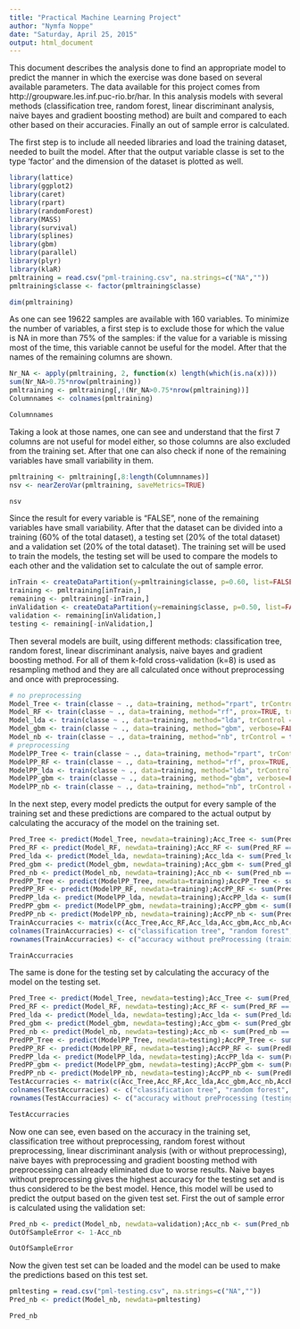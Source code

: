 ```yaml
---
title: "Practical Machine Learning Project"
author: "Nymfa Noppe"
date: "Saturday, April 25, 2015"
output: html_document
---
```


This document describes the analysis done to find an appropriate model to predict the manner in which the exercise was done based on several available parameters. The data available for this project comes from http://groupware.les.inf.puc-rio.br/har. In this analysis models with several methods (classification tree, random forest, linear discriminant analysis, naive bayes and gradient boosting method) are built and compared to each other based on their accuracies. Finally an out of sample error is calculated. 

The first step is to include all needed libraries and load the training dataset, needed to built the model. After that the output variable classe is set to the type 'factor' and the dimension of the dataset is plotted as well.

```r
library(lattice)
library(ggplot2)
library(caret)
library(rpart)
library(randomForest)
library(MASS)
library(survival)
library(splines)
library(gbm)
library(parallel)
library(plyr)
library(klaR)
pmltraining = read.csv("pml-training.csv", na.strings=c("NA",""))
pmltraining$classe <- factor(pmltraining$classe)
```
```r
dim(pmltraining)
```

As one can see 19622 samples are available with 160 variables. To minimize the number of variables, a first step is to exclude those for which the value is NA in more than 75% of the samples: if the value for a variable is missing most of the time, this variable cannot be useful for the model. After that the names of the remaining columns are shown. 

```r
Nr_NA <- apply(pmltraining, 2, function(x) length(which(is.na(x))))
sum(Nr_NA>0.75*nrow(pmltraining))
pmltraining <- pmltraining[,!(Nr_NA>0.75*nrow(pmltraining))]
Columnnames <- colnames(pmltraining)
```
```r
Columnnames
```

Taking a look at those names, one can see and understand that the first 7 columns are not useful for model either, so those columns are also excluded from the training set. 
After that one can also check if none of the remaining variables have small variability in them.

```r
pmltraining <- pmltraining[,8:length(Columnnames)]
nsv <- nearZeroVar(pmltraining, saveMetrics=TRUE)
```
```r
nsv
```

Since the result for every variable is "FALSE", none of the remaining variables have small variability. 
After that the dataset can be divided into a training (60% of the total dataset), a testing set (20% of the total dataset) and a validation set (20% of the total dataset). The training set will be used to train the models, the testing set will be used to compare the models to each other and the validation set to calculate the out of sample error.

```r
inTrain <- createDataPartition(y=pmltraining$classe, p=0.60, list=FALSE)
training <- pmltraining[inTrain,]
remaining <- pmltraining[-inTrain,]
inValidation <- createDataPartition(y=remaining$classe, p=0.50, list=FALSE)
validation <- remaining[inValidation,]
testing <- remaining[-inValidation,]
```

Then several models are built, using different methods: classification tree, random forest, linear discriminant analysis, naive bayes and gradient boosting method. For all of them k-fold cross-validation (k=8) is used as resampling method and they are all calculated once without preprocessing and once with preprocessing.

```r
# no preprocessing
Model_Tree <- train(classe ~ ., data=training, method="rpart", trControl = trainControl(method="cv",number=8))
Model_RF <- train(classe ~ ., data=training, method="rf", prox=TRUE, trControl = trainControl(method="cv",number=8))
Model_lda <- train(classe ~ ., data=training, method="lda", trControl = trainControl(method="cv",number=8))
Model_gbm <- train(classe ~ ., data=training, method="gbm", verbose=FALSE, trControl = trainControl(method="cv",number=8))
Model_nb <- train(classe ~ ., data=training, method="nb", trControl = trainControl(method="cv",number=8))
# preprocessing
ModelPP_Tree <- train(classe ~ ., data=training, method="rpart", trControl = trainControl(method="cv",number=8), preProcess = c("center","scale"))
ModelPP_RF <- train(classe ~ ., data=training, method="rf", prox=TRUE, trControl = trainControl(method="cv",number=8), preProcess = c("center","scale"))
ModelPP_lda <- train(classe ~ ., data=training, method="lda", trControl = trainControl(method="cv",number=8), preProcess = c("center","scale"))
ModelPP_gbm <- train(classe ~ ., data=training, method="gbm", verbose=FALSE, trControl = trainControl(method="cv",number=8), preProcess = c("center","scale"))
ModelPP_nb <- train(classe ~ ., data=training, method="nb", trControl = trainControl(method="cv",number=8), preProcess = c("center","scale"))
```

In the next step, every model predicts the output for every sample of the training set and these predictions are compared to the actual output by calculating the accuracy of the model on the training set.

```r
Pred_Tree <- predict(Model_Tree, newdata=training);Acc_Tree <- sum(Pred_Tree == training$classe)/length(Pred_Tree)
Pred_RF <- predict(Model_RF, newdata=training);Acc_RF <- sum(Pred_RF == training$classe)/length(Pred_RF)
Pred_lda <- predict(Model_lda, newdata=training);Acc_lda <- sum(Pred_lda == training$classe)/length(Pred_lda)
Pred_gbm <- predict(Model_gbm, newdata=training);Acc_gbm <- sum(Pred_gbm == training$classe)/length(Pred_gbm)
Pred_nb <- predict(Model_nb, newdata=training);Acc_nb <- sum(Pred_nb == training$classe)/length(Pred_nb)
PredPP_Tree <- predict(ModelPP_Tree, newdata=training);AccPP_Tree <- sum(PredPP_Tree == training$classe)/length(PredPP_Tree)
PredPP_RF <- predict(ModelPP_RF, newdata=training);AccPP_RF <- sum(PredPP_RF == training$classe)/length(PredPP_RF)
PredPP_lda <- predict(ModelPP_lda, newdata=training);AccPP_lda <- sum(PredPP_lda == training$classe)/length(PredPP_lda)
PredPP_gbm <- predict(ModelPP_gbm, newdata=training);AccPP_gbm <- sum(PredPP_gbm == training$classe)/length(PredPP_gbm)
PredPP_nb <- predict(ModelPP_nb, newdata=training);AccPP_nb <- sum(PredPP_nb == training$classe)/length(PredPP_nb)
TrainAccurracies <- matrix(c(Acc_Tree,Acc_RF,Acc_lda,Acc_gbm,Acc_nb,AccPP_Tree,AccPP_RF,AccPP_lda,AccPP_gbm,AccPP_nb), ncol = 5)
colnames(TrainAccurracies) <- c("classification tree", "random forest", "linear discriminant analysis", "naive bayes", "gradient boosting method")
rownames(TrainAccurracies) <- c("accuracy without preProcessing (training set)","accuracy with preProcessing (training set)")
```
```r
TrainAccurracies
```

The same is done for the testing set by calculating the accuracy of the model on the testing set.

```r
Pred_Tree <- predict(Model_Tree, newdata=testing);Acc_Tree <- sum(Pred_Tree == testing$classe)/length(Pred_Tree)
Pred_RF <- predict(Model_RF, newdata=testing);Acc_RF <- sum(Pred_RF == testing$classe)/length(Pred_RF)
Pred_lda <- predict(Model_lda, newdata=testing);Acc_lda <- sum(Pred_lda == testing$classe)/length(Pred_lda)
Pred_gbm <- predict(Model_gbm, newdata=testing);Acc_gbm <- sum(Pred_gbm == testing$classe)/length(Pred_gbm)
Pred_nb <- predict(Model_nb, newdata=testing);Acc_nb <- sum(Pred_nb == testing$classe)/length(Pred_nb)
PredPP_Tree <- predict(ModelPP_Tree, newdata=testing);AccPP_Tree <- sum(PredPP_Tree == testing$classe)/length(PredPP_Tree)
PredPP_RF <- predict(ModelPP_RF, newdata=testing);AccPP_RF <- sum(PredPP_RF == testing$classe)/length(PredPP_RF)
PredPP_lda <- predict(ModelPP_lda, newdata=testing);AccPP_lda <- sum(PredPP_lda == testing$classe)/length(PredPP_lda)
PredPP_gbm <- predict(ModelPP_gbm, newdata=testing);AccPP_gbm <- sum(PredPP_gbm == testing$classe)/length(PredPP_gbm)
PredPP_nb <- predict(ModelPP_nb, newdata=testing);AccPP_nb <- sum(PredPP_nb == testing$classe)/length(PredPP_nb)
TestAccurracies <- matrix(c(Acc_Tree,Acc_RF,Acc_lda,Acc_gbm,Acc_nb,AccPP_Tree,AccPP_RF,AccPP_lda,AccPP_gbm,AccPP_nb), ncol = 5)
colnames(TestAccurracies) <- c("classification tree", "random forest", "linear discriminant analysis", "naive bayes", "gradient boosting method")
rownames(TestAccurracies) <- c("accuracy without preProcessing (testing set)","accuracy with preProcessing (testing set)")
```
```r
TestAccurracies
```

Now one can see, even based on the accuracy in the training set, classification tree without preprocessing, random forest without preprocessing, linear discriminant analysis (with or without preprocessing), naive bayes with preprocessing and gradient boosting method with preprocessing can already eliminated due to worse results. Naive bayes without preprocessing gives the highest accuracy for the testing set and is thus considered to be the best model. Hence, this model will be used to predict the output based on the given test set. First the out of sample error is calculated using the validation set:

```r
Pred_nb <- predict(Model_nb, newdata=validation);Acc_nb <- sum(Pred_nb == validation$classe)/length(Pred_nb)
OutOfSampleError <- 1-Acc_nb
```
```r
OutOfSampleError
```

Now the given test set can be loaded and the model can be used to make the predictions based on this test set.
```r
pmltesting = read.csv("pml-testing.csv", na.strings=c("NA",""))
Pred_nb <- predict(Model_nb, newdata=pmltesting)
```
```r
Pred_nb
```

